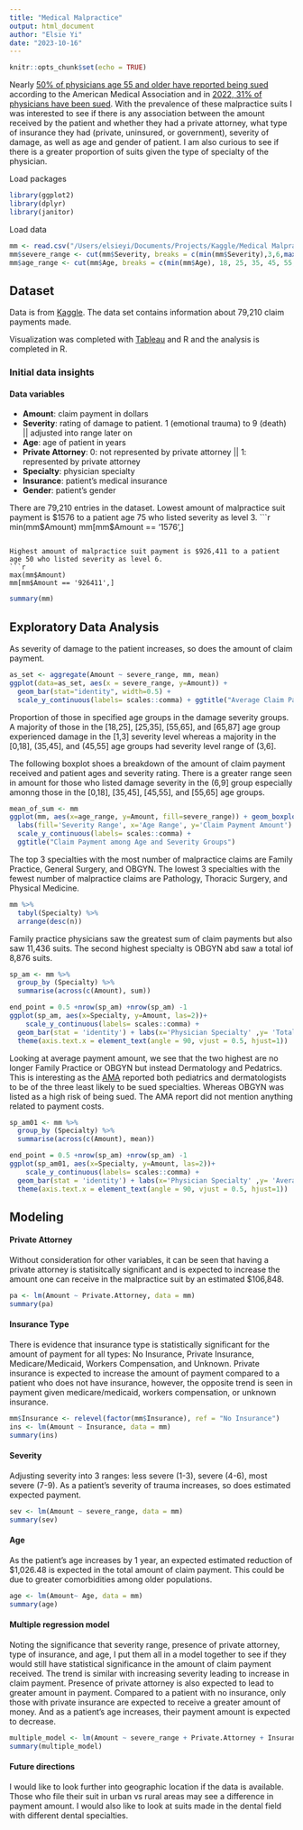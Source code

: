 ```yaml
---
title: "Medical Malpractice"
output: html_document
author: "Elsie Yi"
date: "2023-10-16"
---
```


```r
knitr::opts_chunk$set(echo = TRUE)
```

Nearly [50% of physicians age 55 and older have reported being sued](https://www.ama-assn.org/practice-management/sustainability/1-3-physicians-has-been-sued-age-55-1-2-hit-suit) according to the American Medical Association and in [2022, 31% of physicians have been sued](https://www.ama-assn.org/practice-management/sustainability/medical-liability-market-research). 
With the prevalence of these malpractice suits I was interested to see if there is any association between the amount received by the patient and whether they had a private attorney, what type of insurance they had (private, uninsured, or government), severity of damage, as well as age and gender of patient. 
I am also curious to see if there is a greater proportion of suits given the type of specialty of the physician.

Load packages
```r
library(ggplot2)
library(dplyr)
library(janitor)
```

Load data
```r
mm <- read.csv("/Users/elsieyi/Documents/Projects/Kaggle/Medical Malpractice/medicalmalpractice.csv")
mm$severe_range <- cut(mm$Severity, breaks = c(min(mm$Severity),3,6,max(mm$Severity)), include.lowest= TRUE)
mm$age_range <- cut(mm$Age, breaks = c(min(mm$Age), 18, 25, 35, 45, 55, 65, max(mm$Age)), include.lowest=TRUE)
```

## Dataset

Data is from [Kaggle](https://www.kaggle.com/datasets/gabrielsantello/medical-malpractice-insurance-dataset/). The data set contains information about 79,210 claim payments made. 

Visualization was completed with  [Tableau](https://public.tableau.com/app/profile/elsie.yi/viz/MedicalMalpractice_16975793446840/Dashboard1) and R and the analysis is completed in R. 


### Initial data insights

#### Data variables
* **Amount**: claim payment in dollars
* **Severity**: rating of damage to patient. 1 (emotional trauma) to 9 (death) || adjusted into range later on
* **Age**: age of patient in years
* **Private Attorney**: 0: not represented by private attorney || 1: represented by private attorney
* **Specialty**: physician specialty 
* **Insurance**: patient's medical insurance
* **Gender**: patient's gender

There are 79,210 entries in the dataset. 
Lowest amount of malpractice suit payment is $1576 to a patient age 75 who listed severity as level 3.
```r
min(mm$Amount)
mm[mm$Amount == '1576',]
```

Highest amount of malpractice suit payment is $926,411 to a patient age 50 who listed severity as level 6.
```r
max(mm$Amount)
mm[mm$Amount == '926411',]
```

```r
summary(mm)
```

## Exploratory Data Analysis 
As severity of damage to the patient increases, so does the amount of claim payment.
```r
as_set <- aggregate(Amount ~ severe_range, mm, mean)
ggplot(data=as_set, aes(x = severe_range, y=Amount)) +
  geom_bar(stat="identity", width=0.5) +
  scale_y_continuous(labels= scales::comma) + ggtitle("Average Claim Payment Amount vs Severity of Damage")
```

Proportion of those in specified age groups in the damage severity groups. A majority of those in the [18,25], [25,35], [55,65], and [65,87] age group experienced damage in the [1,3] severity level whereas a majority in the [0,18], (35,45], and (45,55] age groups had severity level range of (3,6].

The following boxplot shoes a breakdown of the amount of claim payment received and patient ages and severity rating. There is a greater range seen in amount for those who listed damage severity in the (6,9] group especially amonng those in the [0,18], [35,45], [45,55], and [55,65] age groups. 
```r
mean_of_sum <- mm
ggplot(mm, aes(x=age_range, y=Amount, fill=severe_range)) + geom_boxplot() +
  labs(fill='Severity Range', x='Age Range', y='Claim Payment Amount') +
  scale_y_continuous(labels= scales::comma) +
  ggtitle("Claim Payment among Age and Severity Groups")
```

The top 3 specialties with the most number of malpractice claims are Family Practice, General Surgery, and OBGYN. The lowest 3 specialties with the fewest number of malpractice claims are Pathology, Thoracic Surgery, and Physical Medicine. 
```r
mm %>%
  tabyl(Specialty) %>%
  arrange(desc(n))
```

Family practice physicians saw the greatest sum of claim payments but also saw 11,436 suits. The second highest specialty is OBGYN abd saw a total iof 8,876 suits.

```r
sp_am <- mm %>%
  group_by (Specialty) %>%
  summarise(across(c(Amount), sum))

end_point = 0.5 +nrow(sp_am) +nrow(sp_am) -1
ggplot(sp_am, aes(x=Specialty, y=Amount, las=2))+
    scale_y_continuous(labels= scales::comma) +
  geom_bar(stat = 'identity') + labs(x='Physician Specialty' ,y= 'Total Payment Amount') + 
  theme(axis.text.x = element_text(angle = 90, vjust = 0.5, hjust=1))
```

Looking at average payment amount, we see that the two highest are no longer Family Practice or OBGYN but instead Dermatology and Pedatrics. This is interesting as the [AMA](https://www.ama-assn.org/system/files/policy-research-perspective-medical-liability-claim-frequency.pdf) reported both pediatrics and dermatologists to be of the three least likely to be sued specialties. Whereas OBGYN was listed as a high risk of being sued. The AMA report did not mention anything related to payment costs. 
```r
sp_am01 <- mm %>%
  group_by (Specialty) %>%
  summarise(across(c(Amount), mean))

end_point = 0.5 +nrow(sp_am) +nrow(sp_am) -1
ggplot(sp_am01, aes(x=Specialty, y=Amount, las=2))+
    scale_y_continuous(labels= scales::comma) +
  geom_bar(stat = 'identity') + labs(x='Physician Specialty' ,y= 'Average Payment Amount') + 
  theme(axis.text.x = element_text(angle = 90, vjust = 0.5, hjust=1))
```



## Modeling
#### Private Attorney
Without consideration for other variables, it can be seen that having a private attorney is statisitcally significant and is expected to increase the amount one can receive in the malpractice suit by an estimated \$106,848. 
```r
pa <- lm(Amount ~ Private.Attorney, data = mm)
summary(pa)
```

#### Insurance Type
There is evidence that insurance type is statistically significant for the amount of payment for all types: No Insurance, Private Insurance, Medicare/Medicaid, Workers Compensation, and Unknown.
Private insurance is expected to increase the amount of payment compared to a patient who does not have insurance, however, the opposite trend is seen in payment given medicare/medicaid, workers compensation, or unknown insurance. 
```r
mm$Insurance <- relevel(factor(mm$Insurance), ref = "No Insurance")
ins <- lm(Amount ~ Insurance, data = mm)
summary(ins)
```

#### Severity
Adjusting severity into 3 ranges: less severe (1-3), severe (4-6), most severe (7-9).
As a patient's severity of trauma increases, so does estimated expected payment.
```r
sev <- lm(Amount ~ severe_range, data = mm)
summary(sev)
```

#### Age
As the patient's age increases by 1 year, an expected estimated reduction of \$1,026.48 is expected in the total amount of claim payment. This could be due to greater comorbidities among older populations.
```r
age <- lm(Amount~ Age, data = mm)
summary(age)
```


#### Multiple regression model
Noting the significance that severity range, presence of private attorney, type of insurance, and age, I put them all in a model together to see if they would still have statistical significance in the amount of claim payment received. The trend is similar with increasing severity leading to increase in claim payment. Presence of private attorney is also expected to lead to greater amount in payment. Compared to a patient with no insurance, only those with private insurance are expected to receive a greater amount of money. And as a patient's age increases, their payment amount is expected to decrease.
```r
multiple_model <- lm(Amount ~ severe_range + Private.Attorney + Insurance + Age, data = mm)
summary(multiple_model)
```


#### Future directions
I would like to look further into geographic location if the data is available. Those who file their suit in urban vs rural areas may see a difference in payment amount. I would also like to look at suits made in the dental field with different dental specialties. 